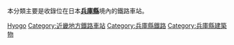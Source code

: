 本分類主要是收錄位在日本'''[[兵庫縣|兵庫縣]]'''境內的鐵路車站。
{{日本行政區劃分類導航|鐵路車站}}
{{Commonscat|Train stations in Hyogo prefecture}}

[[Category:日本各都道府縣鐵路車站|Hyogo]]
[[Category:近畿地方鐵路車站|Category:近畿地方鐵路車站]]
[[Category:兵庫縣鐵路|Category:兵庫縣鐵路]]
[[Category:兵庫縣建築物|Category:兵庫縣建築物]]